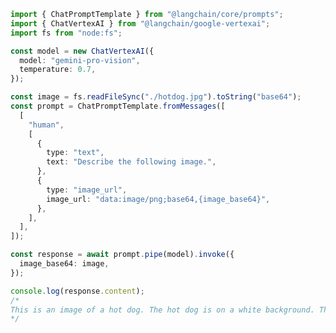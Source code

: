 ```typescript
import { ChatPromptTemplate } from "@langchain/core/prompts";
import { ChatVertexAI } from "@langchain/google-vertexai";
import fs from "node:fs";

const model = new ChatVertexAI({
  model: "gemini-pro-vision",
  temperature: 0.7,
});

const image = fs.readFileSync("./hotdog.jpg").toString("base64");
const prompt = ChatPromptTemplate.fromMessages([
  [
    "human",
    [
      {
        type: "text",
        text: "Describe the following image.",
      },
      {
        type: "image_url",
        image_url: "data:image/png;base64,{image_base64}",
      },
    ],
  ],
]);

const response = await prompt.pipe(model).invoke({
  image_base64: image,
});

console.log(response.content);
/*
This is an image of a hot dog. The hot dog is on a white background. The hot dog is a grilled sausage in a bun.
*/
```